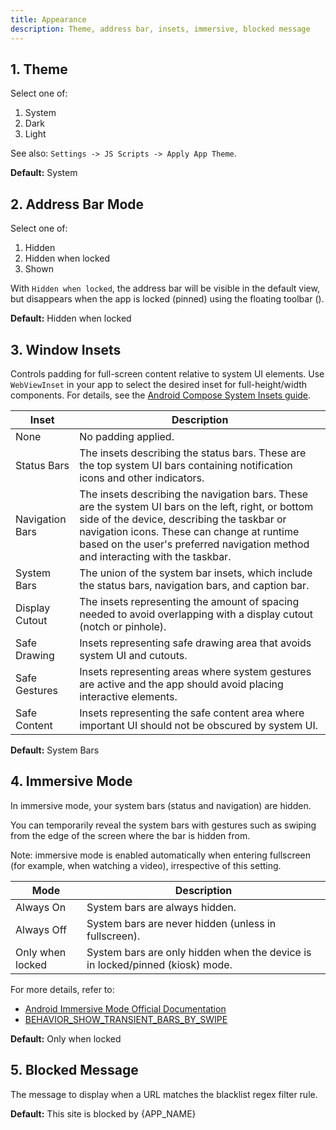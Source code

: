 ```yaml
---
title: Appearance
description: Theme, address bar, insets, immersive, blocked message
---
```



## 1. Theme

Select one of:

1. System  
1. Dark  
1. Light  

See also: `Settings -> JS Scripts -> Apply App Theme`.

**Default:** System

## 2. Address Bar Mode

Select one of:

1. Hidden  
1. Hidden when locked  
1. Shown  

With `Hidden when locked`, the address bar will be visible in the default view,
but disappears when the app is locked (pinned) using the floating toolbar
<span className="inline-flex">(<Wrench className="-rotate-90"/>)</span>.

**Default:** Hidden when locked

## 3. Window Insets

Controls padding for full-screen content relative to system UI elements. Use
`WebViewInset` in your app to select the desired inset for full-height/width
components. For details, see the
[Android Compose System Insets guide](https://developer.android.com/develop/ui/compose/system/insets).

| Inset | Description |
|-------|------------|
| None | No padding applied. |
| Status Bars | The insets describing the status bars. These are the top system UI bars containing notification icons and other indicators. |
| Navigation Bars | The insets describing the navigation bars. These are the system UI bars on the left, right, or bottom side of the device, describing the taskbar or navigation icons. These can change at runtime based on the user's preferred navigation method and interacting with the taskbar. |
| System Bars | The union of the system bar insets, which include the status bars, navigation bars, and caption bar. |
| Display Cutout | The insets representing the amount of spacing needed to avoid overlapping with a display cutout (notch or pinhole). |
| Safe Drawing | Insets representing safe drawing area that avoids system UI and cutouts. |
| Safe Gestures | Insets representing areas where system gestures are active and the app should avoid placing interactive elements. |
| Safe Content | Insets representing the safe content area where important UI should not be obscured by system UI. |

**Default:** System Bars

## 4. Immersive Mode

In immersive mode, your system bars (status and navigation) are hidden.

You can temporarily reveal the system bars with gestures such as swiping
from the edge of the screen where the bar is hidden from.

Note: immersive mode is enabled automatically when entering fullscreen
(for example, when watching a video), irrespective of this setting.

| Mode | Description |
|-------|------------|
| Always On | System bars are always hidden. |
| Always Off | System bars are never hidden (unless in fullscreen). |
| Only when locked | System bars are only hidden when the device is in locked/pinned (kiosk) mode. |

For more details, refer to:
- [Android Immersive Mode Official Documentation](https://developer.android.com/develop/ui/views/layout/immersive)
- [BEHAVIOR_SHOW_TRANSIENT_BARS_BY_SWIPE](https://developer.android.com/reference/androidx/core/view/WindowInsetsControllerCompat#BEHAVIOR_SHOW_TRANSIENT_BARS_BY_SWIPE())

**Default:** Only when locked

## 5. Blocked Message

The message to display when a URL matches the blacklist regex filter rule.

**Default:** This site is blocked by {APP_NAME}
